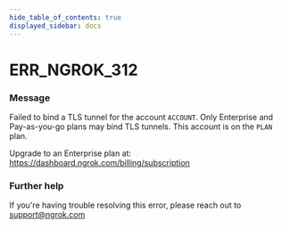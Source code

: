 ```yaml
---
hide_table_of_contents: true
displayed_sidebar: docs
---
```



# ERR_NGROK_312

### Message

Failed to bind a TLS tunnel for the account `ACCOUNT`.
Only Enterprise and Pay-as-you-go plans may bind TLS tunnels.
This account is on the `PLAN` plan.

Upgrade to an Enterprise plan at: https://dashboard.ngrok.com/billing/subscription

<ErrorDetails error="err_ngrok_312" />

### Further help

If you're having trouble resolving this error, please reach out to [support@ngrok.com](mailto:support@ngrok.com?subject=Help%20with%20ERR_NGROK_312)

